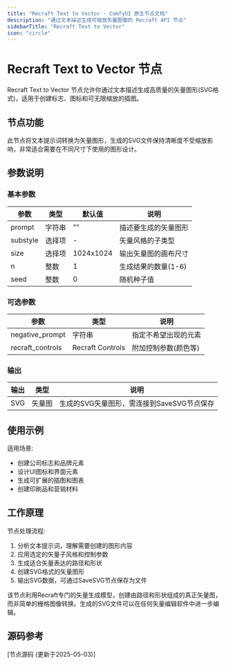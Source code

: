 ```yaml
---
title: "Recraft Text to Vector - ComfyUI 原生节点文档"
description: "通过文本描述生成可缩放矢量图像的 Recraft API 节点"
sidebarTitle: "Recraft Text to Vector"
icon: "circle"
---
```


# Recraft Text to Vector 节点

Recraft Text to Vector 节点允许你通过文本描述生成高质量的矢量图形(SVG格式)，适用于创建标志、图标和可无限缩放的插图。

## 节点功能

此节点将文本提示词转换为矢量图形，生成的SVG文件保持清晰度不受缩放影响，非常适合需要在不同尺寸下使用的图形设计。

## 参数说明

### 基本参数

| 参数 | 类型 | 默认值 | 说明 |
|-----|-----|-------|------|
| prompt | 字符串 | "" | 描述要生成的矢量图形 |
| substyle | 选择项 | - | 矢量风格的子类型 |
| size | 选择项 | 1024x1024 | 输出矢量图的画布尺寸 |
| n | 整数 | 1 | 生成结果的数量(1-6) |
| seed | 整数 | 0 | 随机种子值 |

### 可选参数

| 参数 | 类型 | 说明 |
|-----|-----|------|
| negative_prompt | 字符串 | 指定不希望出现的元素 |
| recraft_controls | Recraft Controls | 附加控制参数(颜色等) |

### 输出

| 输出 | 类型 | 说明 |
|-----|-----|------|
| SVG | 矢量图 | 生成的SVG矢量图形，需连接到SaveSVG节点保存 |

## 使用示例

适用场景:

- 创建公司标志和品牌元素
- 设计UI图标和界面元素
- 生成可扩展的插图和图表
- 创建印刷品和营销材料

## 工作原理

节点处理流程:

1. 分析文本提示词，理解需要创建的图形内容
2. 应用选定的矢量子风格和控制参数
3. 生成适合矢量表达的路径和形状
4. 创建SVG格式的矢量图形
5. 输出SVG数据，可通过SaveSVG节点保存为文件

该节点利用Recraft专门的矢量生成模型，创建由路径和形状组成的真正矢量图，而非简单的栅格图像转换。生成的SVG文件可以在任何矢量编辑软件中进一步编辑。

## 源码参考

[节点源码 (更新于2025-05-03)] 